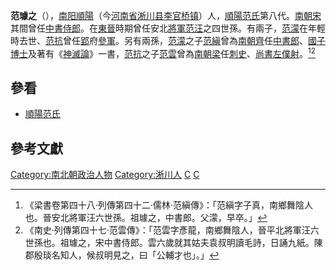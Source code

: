 '''范璩之'''（{{bd|？||？|catIdx=F}}），[[南阳郡|南阳]][[順陽|順陽]]（今[[河南省|河南省]][[淅川县|淅川县]][[李官桥镇|李官桥镇]]）人，[[順陽范氏|順陽范氏]]第八代。[[南朝宋|南朝宋]]其間曾任[[中書侍郎|中書侍郎]]。在[[東晉|東晉]]時期曾任安北[[將軍|將軍]][[范汪|范汪]]之四世孫。有兩子，[[范濛|范濛]]在年輕時去世、[[范抗|范抗]]曾任[[郢|郢]]府[[參軍|參軍]]。另有兩孫，[[范濛|范濛]]之子[[范縝|范縝]]曾為[[南朝齊|南朝齊]]任[[中書郎|中書郎]]、[[國子博士|國子博士]]及著有《[[神滅論|神滅論]]》一書，[[范抗|范抗]]之子[[范雲|范雲]]曾為[[南朝梁|南朝梁]]任[[刺史|刺史]]、[[尚書左僕射|尚書左僕射]]。<ref>《梁書卷第四十八‧列傳第四十二‧儒林‧范縝傳》：「范縝字子真，南鄉舞陰人也。晉安北將軍汪六世孫。祖璩之，中書郎。父濛，早卒。」</ref><ref>《南史‧列傳第四十七‧范雲傳》：「范雲字彥龍，南鄉舞陰人，晉平北將軍汪六世孫也。祖璩之，宋中書侍郎。雲六歲就其姑夫袁叔明讀毛詩，日誦九紙。陳郡殷琰名知人，候叔明見之，曰「公輔才也」。」</ref>

==參看==
*[[順陽范氏|順陽范氏]]

==參考文獻==
{{wikisource|梁書/卷48}}
{{wikisource|南史/卷57}}
{{Reflist}}

{{DEFAULTSORT:Fan范}}
[[Category:南北朝政治人物|Category:南北朝政治人物]]
[[Category:淅川人|Category:淅川人]]
[[Category:順陽範氏|C]]
[[Category:_范姓|C]]